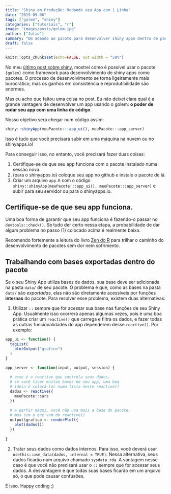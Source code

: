 ```yaml
---
title: "Shiny em Produção: Rodando seu App com 1 Linha"
date: "2019-09-06"
tags: ["golem", "shiny"]
categories: ["tutoriais", "r"]
image: "images/posts/golem.jpg"
author: ["Julio"]
summary: "Um adendo ao pacote para desenvolver shiny apps dentro de pacotes."
draft: false
---
```


```r
knitr::opts_chunk$set(echo=FALSE, out.width = "50%")
```

No meu [último post sobre shiny](https://www.curso-r.com/blog/2019-07-16-golem/), mostrei como é possível usar o pacote `{golem}` como framework para desenvolvimento de shiny apps como pacotes. O processo de desenvolvimento se torna ligeiramente mais burocrático, mas os ganhos em consistência e reprodutibilidade são enormes.

Mas eu acho que faltou uma coisa no post. Eu não deixei clara qual é a grande vantagem de desenvolver um app usando o golem: __o poder de rodar seu app com uma linha de código__.

Nosso objetivo será chegar num código assim:

```r
shiny::shinyApp(meuPacote:::app_ui(), meuPacote:::app_server)
```

Isso é tudo que você precisará subir em uma máquina na nuvem ou no shinyapps.io!

Para conseguir isso, no entanto, você precisará fazer duas coisas:

1. Certifique-se de que seu app funciona com o pacote instalado numa sessão nova.
2. (para o shinyapps.io) coloque seu app no github e instale o pacote de lá.
3. Criar um arquivo `app.R` com o código `shiny::shinyApp(meuPacote:::app_ui(), meuPacote:::app_server)` e subir para seu servidor ou para o shinyapps.io.

## Certifique-se de que seu app funciona.

Uma boa forma de garantir que seu app funciona é fazendo-o passar no `devtools::check()`. Se tudo der certo nessa etapa, a probabilidade de dar algum problema no passo (1) colocado acima é realmente baixa.

Recomendo fortemente a leitura do livro [Zen do R](https://curso-r.github.io/zen-do-r/dados.html) para trilhar o caminho do desenvolvimento de pacotes sem dor nem sofrimento.

## Trabalhando com bases exportadas dentro do pacote

Se o seu Shiny App utiliza bases de dados, sua base deve ser adicionada na pasta `data/` de seu pacote. O problema é que, como as bases na pasta `data/` são *exportadas*, elas não são diretamente acessíveis por funções __internas__ do pacote. Para resolver esse problema, existem duas alternativas:

1. Utilizar `::` sempre que for acessar sua base nas funções de seu Shiny App. Usualmente isso ocorrerá apenas algumas vezes, pois é uma boa prática criar um `reactive()` que carrega e filtra os dados, e fazer todas as outras funcionalidades do app dependerem desse `reactive()`. Por exemplo:

```r
app_ui <- function() {
  tagList(
    plotOutput("grafico")
  )
}

app_server <- function(input, output, session) {
  
  # esse é o reactive que controla seus dados.
  # se você tiver muitas bases no seu app, uma boa
  # ideia é colocá-los numa lista neste reactive()
  dados <- reactive({
    meuPacote::cars
  })
  
  # a partir daqui, você não usa mais a base do pacote,
  # mas sim o que vem do reactive()
  output$grafico <- renderPlot({
    plot(dados())
  })
  
}
```

2. Tratar seus dados como dados internos. Para isso, você deverá usar `usethis::use_data(dados, internal = TRUE)`. Nessa alternativa, seus dados ficarão num arquivo chamado `sysdata.rda`. A vantagem nesse caso é que você não precisará usar o `::` sempre que for acessar seus dados. A desvantagem é que todas suas bases ficarão em um arquivo só, o que pode causar confusões.

É isso. Happy coding ;)









